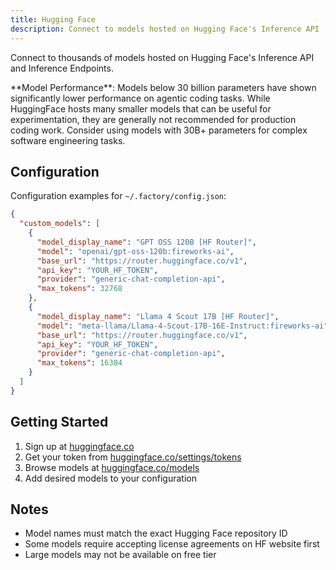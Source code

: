 ```yaml
---
title: Hugging Face
description: Connect to models hosted on Hugging Face's Inference API
---
```


Connect to thousands of models hosted on Hugging Face's Inference API and Inference Endpoints.

<Note>
  **Model Performance**: Models below 30 billion parameters have shown significantly lower performance on agentic coding tasks. While HuggingFace hosts many smaller models that can be useful for experimentation, they are generally not recommended for production coding work. Consider using models with 30B+ parameters for complex software engineering tasks.
</Note>

## Configuration

Configuration examples for `~/.factory/config.json`:

```json
{
  "custom_models": [
    {
      "model_display_name": "GPT OSS 120B [HF Router]",
      "model": "openai/gpt-oss-120b:fireworks-ai",
      "base_url": "https://router.huggingface.co/v1",
      "api_key": "YOUR_HF_TOKEN",
      "provider": "generic-chat-completion-api",
      "max_tokens": 32768
    },
    {
      "model_display_name": "Llama 4 Scout 17B [HF Router]",
      "model": "meta-llama/Llama-4-Scout-17B-16E-Instruct:fireworks-ai",
      "base_url": "https://router.huggingface.co/v1",
      "api_key": "YOUR_HF_TOKEN",
      "provider": "generic-chat-completion-api",
      "max_tokens": 16384
    }
  ]
}
```

## Getting Started

1. Sign up at [huggingface.co](https://huggingface.co)
2. Get your token from [huggingface.co/settings/tokens](https://huggingface.co/settings/tokens)
3. Browse models at [huggingface.co/models](https://huggingface.co/models)
4. Add desired models to your configuration

## Notes

- Model names must match the exact Hugging Face repository ID
- Some models require accepting license agreements on HF website first
- Large models may not be available on free tier
